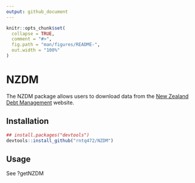 ```yaml
---
output: github_document
---
```


<!-- README.md is generated from README.Rmd. Please edit that file -->

```r
knitr::opts_chunk$set(
  collapse = TRUE,
  comment = "#>",
  fig.path = "man/figures/README-",
  out.width = "100%"
)
```
# NZDM

The NZDM package allows users to download data from the [New Zealand Debt Management](https://debtmanagement.treasury.govt.nz/) website.

## Installation

``` r
## install.packages("devtools")
devtools::install_github("rntq472/NZDM")

```

## Usage

See ?getNZDM
